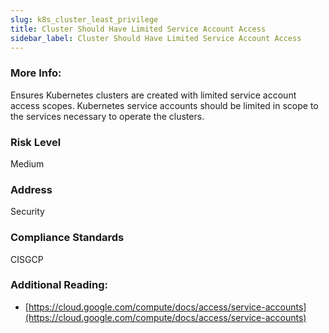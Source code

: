 ```yaml
---
slug: k8s_cluster_least_privilege
title: Cluster Should Have Limited Service Account Access
sidebar_label: Cluster Should Have Limited Service Account Access
---
```


### More Info:

Ensures Kubernetes clusters are created with limited service account access scopes. Kubernetes service accounts should be limited in scope to the services necessary to operate the clusters.

### Risk Level

Medium

### Address

Security

### Compliance Standards

CISGCP

### Additional Reading:

- [https://cloud.google.com/compute/docs/access/service-accounts](https://cloud.google.com/compute/docs/access/service-accounts) 

